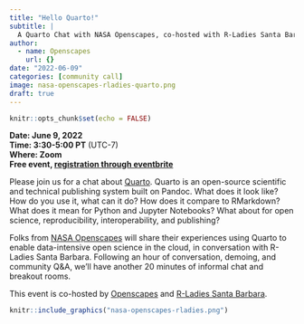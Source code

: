 ```yaml
---
title: "Hello Quarto!"
subtitle: |
  A Quarto Chat with NASA Openscapes, co-hosted with R-Ladies Santa Barbara
author:
  - name: Openscapes
    url: {}
date: "2022-06-09"
categories: [community call]
image: nasa-openscapes-rladies-quarto.png
draft: true    
---
```


```r
knitr::opts_chunk$set(echo = FALSE)
```

**Date: June 9, 2022**\
**Time: 3:30-5:00 PT** (UTC-7)\
**Where: Zoom**\
**Free event, [registration through eventbrite](https://www.eventbrite.com/e/hello-quarto-tickets-337618986477)** 
<!---[**Video Recording**]() --->

Please join us for a chat about [Quarto](http://quarto.org/). Quarto is an open-source scientific and technical publishing system built on Pandoc. What does it look like? How do you use it, what can it do? How does it compare to RMarkdown? What does it mean for Python and Jupyter Notebooks? What about for open science, reproducibility, interoperability, and publishing?

Folks from [NASA Openscapes](https://nasa-openscapes.github.io) will share their experiences using Quarto to enable data-intensive open science in the cloud, in conversation with R-Ladies Santa Barbara. Following an hour of conversation, demoing, and community Q&A, we'll have another 20 minutes of informal chat and breakout rooms.

This event is co-hosted by [Openscapes](https://openscapes.org) and [R-Ladies Santa Barbara](https://twitter.com/RLadiesSB).


```r
knitr::include_graphics("nasa-openscapes-rladies.png")  
```
